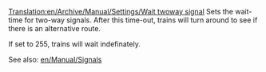 [[Translation:en/Archive/Manual/Settings/Wait twoway signal]]
Sets the wait-time for two-way signals. After this time-out, trains will turn around to see if there is an alternative route. 

If set to 255, trains will wait indefinately.

See also: [[en/Manual/Signals]]